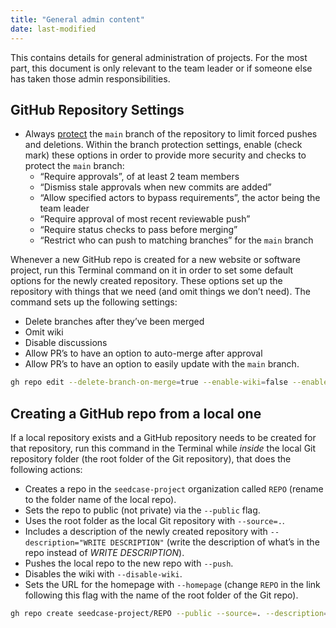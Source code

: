 ```yaml
---
title: "General admin content"
date: last-modified
---
```


This contains details for general administration of projects. For the most part, this document is only relevant to the team leader or if someone else has taken those admin responsibilities.

## GitHub Repository Settings

-   Always
    [protect](https://docs.github.com/en/repositories/configuring-branches-and-merges-in-your-repository/managing-protected-branches/managing-a-branch-protection-rule)
    the `main` branch of the repository to limit forced pushes and
    deletions. Within the branch protection settings, enable (check mark) these options in order to provide more security and checks to protect the `main` branch:
    - "Require approvals", of at least 2 team members
    - "Dismiss stale approvals when new commits are added"
    - "Allow specified actors to bypass requirements", the actor being the team leader
    - "Require approval of most recent reviewable push"
    - "Require status checks to pass before merging"
    - "Restrict who can push to matching branches" for the `main` branch

Whenever a new GitHub repo is created for a new website or software project, run this Terminal command on it in order to set some default options for the newly created repository. These options set up the repository with things that we need (and omit things we don't need). The command sets up the following settings:

- Delete branches after they've been merged
- Omit wiki
- Disable discussions
- Allow PR's to have an option to auto-merge after approval
- Allow PR's to have an option to easily update with the `main` branch.

``` bash
gh repo edit --delete-branch-on-merge=true --enable-wiki=false --enable-discussions=false --enable-auto-merge=true --allow-update-branch
```

## Creating a GitHub repo from a local one

If a local repository exists and a GitHub repository needs to be created for that repository, run this command in the Terminal while *inside* the local Git repository folder (the root folder of the Git repository), that does the following actions:

- Creates a repo in the `seedcase-project` organization called `REPO` (rename to the folder name of the local repo).
- Sets the repo to public (not private) via the `--public` flag.
- Uses the root folder as the local Git repository with `--source=.`.
- Includes a description of the newly created repository with `--description="WRITE DESCRIPTION"` (write the description of what's in the repo instead of *WRITE DESCRIPTION*). 
- Pushes the local repo to the new repo with `--push`.
- Disables the wiki with `--disable-wiki`.
- Sets the URL for the homepage with `--homepage` (change `REPO` in the link following this flag with the name of the root folder of the Git repo).

``` bash
gh repo create seedcase-project/REPO --public --source=. --description="WRITE DESCRIPTION" --push --disable-wiki --homepage https://REPO.seedcase-project.org 
```
